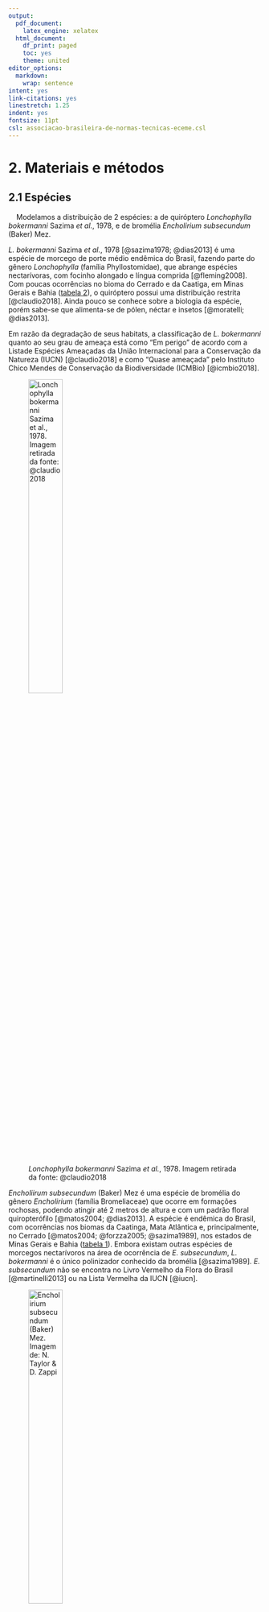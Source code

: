 ```yaml
---
output:
  pdf_document:
    latex_engine: xelatex
  html_document:
    df_print: paged
    toc: yes
    theme: united
editor_options:
  markdown:
    wrap: sentence
intent: yes
link-citations: yes
linestretch: 1.25
indent: yes
fontsize: 11pt
csl: associacao-brasileira-de-normas-tecnicas-eceme.csl
---
```


\clearpage

# 2. Materiais e métodos

## 2.1 Espécies 

|     Modelamos a distribuição de 2 espécies: a de quiróptero *Lonchophylla bokermanni* Sazima *et al.*, 1978, e de bromélia *Encholirium subsecundum* (Baker) Mez.

*L. bokermanni* Sazima *et al.*, 1978 [@sazima1978; @dias2013] é uma espécie de morcego de porte médio endêmica do Brasil, fazendo parte do gênero *Lonchophylla* (família Phyllostomidae), que abrange espécies nectarívoras, com focinho alongado e língua comprida [@fleming2008].
Com poucas ocorrências no bioma do Cerrado e da Caatiga, em Minas Gerais e Bahia ([tabela 2](#apêndice)), o quiróptero possui uma distribuição restrita [@claudio2018].
Ainda pouco se conhece sobre a biologia da espécie, porém sabe-se que alimenta-se de pólen, néctar e insetos [@moratelli; @dias2013].

Em razão da degradação de seus habitats, a classificação de *L. bokermanni* quanto ao seu grau de ameaça está como "Em perigo" de acordo com a Listade Espécies Ameaçadas da União Internacional para a Conservação da Natureza (IUCN) [@claudio2018] e como "Quase ameaçada" pelo Instituto Chico Mendes de Conservação da Biodiversidade (ICMBio) [@icmbio2018].

![*Lonchophylla bokermanni* Sazima *et al.*, 1978. Imagem retirada da fonte: @claudio2018](bokermanni.png){width="40%"}

*Encholiirum subsecundum* (Baker) Mez é uma espécie de bromélia do gênero 
*Encholirium* (família Bromeliaceae) que ocorre em formações rochosas, podendo atingir até 2 metros de altura e com um padrão floral quiropterófilo [@matos2004; @dias2013]. A espécie é endêmica do Brasil, com ocorrências nos biomas da Caatinga, Mata Atlântica e, principalmente, no Cerrado [@matos2004; @forzza2005; @sazima1989], nos estados de Minas Gerais e Bahia ([tabela 1](#apêndice)). Embora existam outras espécies de morcegos nectarívoros na área de ocorrência de *E. subsecundum*, *L. bokermanni* é o único polinizador conhecido da bromélia [@sazima1989]. *E. subsecundum* não se encontra no Livro Vermelho da Flora do Brasil [@martinelli2013] ou na Lista Vermelha da IUCN [@iucn].

![*Encholirium subsecundum* (Baker) Mez. Imagem de: N. Taylor & D. Zappi](encholirium.jpg){width="40%"}


## 2.2 Ocorrências

|     Para o processo de Modelagem de Distribuição são necessários registros georreferenciados das espécies. Assim, foram coletados os registros de ocorrências de *Encholirium subsecundum* e *Lonchophylla bokermanni* em 3 bancos de registros onlines: Specielink, GBIF e SiBBr, que reunem registros de coleções de espécies. Também foram utilizados registros de artigos que fizeram coletas de espécies. 

Foram reunidos 24 registros ao todo da espécie *L. bokermanni*, com o único parâmetro prévio de possuírem coordenadas georreferenciadas. Em seguida, os registros com coordenadas geográficas duplicadas foram retirados da base de dados, sobrando apenas uma ocorrências entre as duplicadas. Então, um *buffer* com raio de 5 km foi criado ao redor de cada registro e foram selecionados apenas uma ocorrência dentro de cada *buffer*, a fim de diminuir o viés amostral na seleção de ocorrências pelo modelo [@hijmans2001]. Por fim, sobraram 8 registros, os quais foram utilizados para as modelagens ([tabela 2](#apêndice)).


O mesmo método de limpeza e tratamento dos registros de ocorrência foram utilizados com os dados da *E. subsecundum*, inicialmente com 82 registros e após a retirada de registros duplicados e seleção de um registro por *buffer*, restaram 37 ocorrências de localidade da espécie ([tabela 1](#apêndice)) que foram utilizados nas modelagens.


Todos as ocorrências restantes tiveram a descrição de município e localidades dos registros confrontados com os pontos de georreferenciamento (latitude e longitude), com o objetivo de verificar se estavam de acordo. Nenhum registro restante possuía descrição de localidade que não estivesse de acordo com a posição geográfica descrita. 


```r


knitr::include_graphics(c("../Graficos/Figure_1.png", "../Graficos/Figure_2.png"))

```


## 2.3 Dados ambientais

|     Para produzir os modelos de distribuição potencial das espécies utilizamos camadas ambientais obtidas do projeto WorldClim [@worldclim], com resolução espacial de 2.5 arc-minutos (aproximadamente 4.5 km no equador) e representando o clima atual, correspondendo à média das observações de 1970 a 2000. 
  As 19 variáveis bioclimáticas ([tabela 3](#apêndice)) derivam de dados de temperatura e precipitação, repesentando tendências anuais, condições extremas e sazionalidade [@IPCC; @worldclim].

Para as predições de distribuições futuras, utilizamos camadas projetadas do clima global para o ano de 2050 (média de 2041 a 2060) de acordo com o Quinto Relatório de Avaliação do Painel Intergovernamental sobre Mudanças Climáticas (AR5) do Painel Intergovernamental sobre Mudanças Climáticas [@IPCC], obtidas também através do projeto WorldClim [@worldclim].
São camadas de 19 biovariáveis ([tabela 3](#apêndice)) projetadas para o futuro, com resolução de 2.5 arc-minutos e usando o modelo de circulação CNRM-CM5, do laboratório francês *Centre National de Recherches Meteorologiques*, representando dois cenários distintos de emissão de gases do efeito estufa conforme o *Representative Concentration Pathways* (RCPs), o de RCP 45 (cenário no qual as emissões de $CO_2$ começam a diminuir a partir de 2045) e de RCP 85 (as emissões de gases continuam a crescer ao longo do século 21) [@Vuuren2011].

Diversos autores apontaram problemas de multicolinearidade de variáveis climáticas em modelagens de distribuição [@braunisch2013; @cardenas2014], afetando diretamente os resultados e performance dos modelos.
A fim de avaliar a gravidade da colinearidade entre os pontos de ocorrências das duas espécies e o conjunto de biovariáveis do clima atual, medimos o Fator de Inflação da Variância (VIF) das camadas ambientais.
Para os dados de ocorrência da planta *E. subsecundum*, o teste resultou em 12 (de 19) variáveis bioclimáticas com problemas de colinearidade ([tabela 4](#apêndice)).
Enquanto que para o morcego *L. bokermanni*, 17 variáveis apresentaram alto grau de colinearidade ([tabela 5](#apêndice)).
Valores de VIF maiores que o limiar 10 já indicam problema de colinearidade.

```r

knitr::include_graphics(c("../Dados/Resultados_VIF/E_subsecundum/Corr_plot_19_biovars.png","../Dados/Resultados_VIF/L_bokermanni/Corr_plot_19_biovars.png"))

```

## 2.4 Modelo de Distribuição Potencial

|     Para o processo de modelagem foi utilizado o pacote SDM (*Species Distribution Modelling*) [@sdm], (versão 1.0-89), da linguagem de programação R [@r], versão 4.1.1, por apresentar uma série de funções importantes que automatizam o processo de modelagem, além de conter diversos algoritmos de modelagem.


Nós usamos o algoritimo correlativo de modelagem de distribuição Maxent (*Maximum Entropy*) [@maxent], versão 3.4.4, disponível no pacote SDM. Maxent é um *software*, de uso livre, para a modelagem da distribuição potencial de espécies a partir da técnica de *machine learning* conhecida como *maximum entropy modeling*. 


Maxent recebe como *input* as ocorrências georreferenciadas da espécie e o conjunto de dados camadas ambientais (variáveis preditoras) determinados pelo usuário e dividido em *grid cells* ao longo de uma região escolhida [@merow2013]. Diante disso, o algoritmo amostra uma quantidade de localizações de *background* das camadas ambientais, que são confrontadas com as localizações geográficas da espécie, gerando como *output* um modelo que traduz a probabilidade de distribuição da espécie para cada *grid cell*, dada a aptidão às condições ambientais preditas para a espécie. Maxent procura, assim, a distribuição mais espalhada (de entropia máxima) para a espécie na região de estudo.


O algoritmo foi escolhido devido a sua performance superior a outros quando utilizado quantidades pequenas de dados de ocorrência das espécies [@hijmans2008; @hernandez2006], crucial para nós devido a quantidade pequena de dados para a espécie de morcego *L. bokermanni*. Além disso, Maxent requer apenas ocorrências de presença das espécies, excluindo a necessidade de registros de ausência e facilitando o trabalho com espécies que possuem baixa quantidade de registros ou não possuam registros de ausência.


Como parâmetros de modelagem para o Maxent, utilizamos regularização igual a 1 e prevalência de 50%, ambos valores padrão. O parâmetro de extrapolação e *clamping* foram permitidos para gerar predições além da distribuição presente das espécies. Para cada espécie foram geradas 50 replicações, metade usando o método de validação por *bootstrap* e a outra metade por subamostragem. 70% dos registros de ocorrência foram separados e utilizados para treino e 30%  para o teste dos modelos. 10 mil pontos de *background* foram gerados aleatoriamente ao longo de cada camada ambiental, os quais foram usados para a modelagem como amostras das variáveis ambientais. Foram utilizados parâmetros padrão para a modelagem devido à falta de informação sobre o habitat e capacidade de dispersão das espécies modeladas. Para gerar um modelo consenso dentre as 50 replicações, usamos a média ponderada das área de distribuição das replicações.


Fizemos uma modelagem prévia para cada espécie com os parâmetros mencionados e todas as variáveis ambientais. A partir de então, as quatro camadas ambientais com maior importância para os modelos ([gráficos 6 e 7](#apêndice)), de acordo com o AUC, foram selecionadas e separadas. A variável com maior valor VIF e menor importância dentre as quatros selecionadas foi retirada e as três camadas restantes foram utilizadas em uma nova modelagem final, com os parâmetros apresentados no parágrafo anterior, que gerou as projeções dos modelos.


A fim de avaliar a performance dos modelos criados pelo Maxent, foi empregado o AUC (*Area Under the Curve*) parcial da curva ROC (*Receiver Operating Characteristic Curve*) [@maxent], obtido ao plotar valores de sensitividade no eixo y e 1-especificidade no eixo x e com valores variando de 0 (modelo com 100% de taxa de erro) a 1 (modelo totalmente em acordo com a distribuição observada). O AUC é uma medida estatística independente da escolha do limiar (*threshold*) e tornou-se muito popular para esimar a performance de modelos de distribuição. O valor de limiar para os modelos de cada espécie foi obtido a partir da maximização da especificidade mais a sensitividade [@liu2013], o qual é independente da quantidade de pseudo-ausências, o que pode ser vantajoso ao se utilizar pequenas quantidade de dados. Com o limiar é possível converter os mapas de adequabilidade das espécies para mapas binários (presença-ausência).


O modelo de cada espécie foi então projetado para os cenários futuros, de RCP 4.5 e 8.5, e para o presente gerando como saída 6 mapas de distribuição potencial, 3 da planta e 3 do morcego. Foram então elaborados 5 mapas finais para cada espécie: 3 que mostram as distribuições nos cenários e 2 com as alterações nas distribuições com respeito ao presente. Criamos também 3 mapas com as sobreposições entre as distribuições das espécies nos três cenários distrintos.



## 2.5 Estimativa da sobreposição e *mismatch* espacial 

|     Seguindo o método apresentado por @gorostiague2018, para o cálculo dos potenciais impactos das mudanças climáticas na distribuição espacial das espécies utilizamos uma variável da alteração na distribuição nos cenários futuros em relação à distribuição potencial no presente. Também estimamos a distribuição compartilhada (sobreposta) entre a planta e o morcego e então calculamos a diferença entre essa área nos cenários futuros com respeito ao presente. A distribuição compartilhada representa a área de encontro entre o morcego polinizador e a planta (*spatially matched range*), assumindo que o morcego é efetivo e sua presença já garante a polinização da planta. 

A taxa de correspondência espacial (*spatial match*) foi calculada como a diferença entre a distribuição potencial de cada espécie e a distribuição não compartilhada. A índice de *mismatch* é a taxa de correspondência espacial subtraída de 100. Valores de *mismatch* abaixo de 20% foram considerados baixos, isto é, menos de 20% da distribuição de uma espécie não está sobreposta com a distribuição da outra [@gorostiague2018].


## 2.6 Etapas do projeto

|     O projeto segue as etapas para Modelagem de Distribuição de Espécie propostas por @pinaya2013, organizada em 5 etapas: 1. Construção da hipótese científica; 2. Pré-análise dos dados; 3. Modelagem; 4. Predição e 5. Validação da hipótese científica.


1. Construção da hipótese científica: foi definida a proposta do projeto, assim como os objetivos e hipóteses científicas a serem testadas. 


2. Pré-análise dos dados: foram coletados os dados de ocorrência das espécies (descrito na seção 2.2) de banco de registros online e artigos ([tabela 1 e 2](#apêndice)), os registros foram então tratados. Nesta etapa, também foram obtidos as variáveis ambientais bioclimáticas para o uso na modelagem (descrito na seção 2.3). Os dados obtidos foram analisados a fim de verificar a viabilidade de utilizá-los.


3. Modelagem: diante dos dados obtidos, foi escolhido o algoritmo mais adequado para a modelagem de distribuição potencial (seção 2.4). As variáveis ambientais preditoras foram então selecionadas por meio de uma modelagem prévia para cada espécie, utilizando o algoritmo Maxent. Após selecionar as três camadas preditoras foi obtido um modelo final para cada espécie, o qual teve sua performance avaliada.


4. Predição: o modelo criado na etapa anterior foi utilizado para projetar a distribuição das espécies para o cenário climático presente e os do futuro, de RCP 4.5 e 8.5.


5. Validação da hipoótese científica: foram analisados os conjuntos de dados gerados pelos modelos de distribuição ([ver resultados](#resultados)), gerando os mapas de predição. A partir de então foi possível confrontá-los com as hipóteses propostas inicialmente.


## 2.7 Repositório dos códigos e dados

|     Todos os dados e códigos utilizados no projeto, desde a obtenção e limpeza dos dados de ocorrência à elaboração dos mapas, estão disponíveis na plataforma online de hospedagem de códigos GitHub em [https://github.com/guilhermechicarolli/PDPD](https://github.com/guilhermechicarolli/PDPD), podendo ser baixados e reproduzidos.